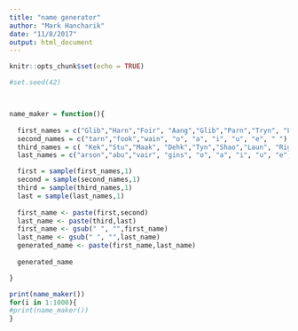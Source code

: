 ```yaml
---
title: "name generator"
author: "Mark Hancharik"
date: "11/8/2017"
output: html_document
---
```


```r
knitr::opts_chunk$set(echo = TRUE)
```

```r
#set.seed(42)



name_maker = function(){
  
  first_names = c("Glib","Harn","Foir", "Aang","Glib","Parn","Tryn", "Lang", " ")
  second_names = c("tarn","fook","wain", "o", "a", "i", "u", "e", " ")
  third_names = c( "Kek","Stu","Maak", "Dehk","Tyn","Shao","Laun", "Riggs", " ")
  last_names = c("arson","abu","vair", "gins", "o", "a", "i", "u", "e", " ")

  first = sample(first_names,1)
  second = sample(second_names,1)
  third = sample(third_names,1)
  last = sample(last_names,1)
  
  first_name <- paste(first,second)
  last_name <- paste(third,last)
  first_name <- gsub(" ", "",first_name)
  last_name <- gsub(" ", "",last_name)
  generated_name <- paste(first_name,last_name)
  
  generated_name

}

print(name_maker())
for(i in 1:1000){
#print(name_maker())
}
```
